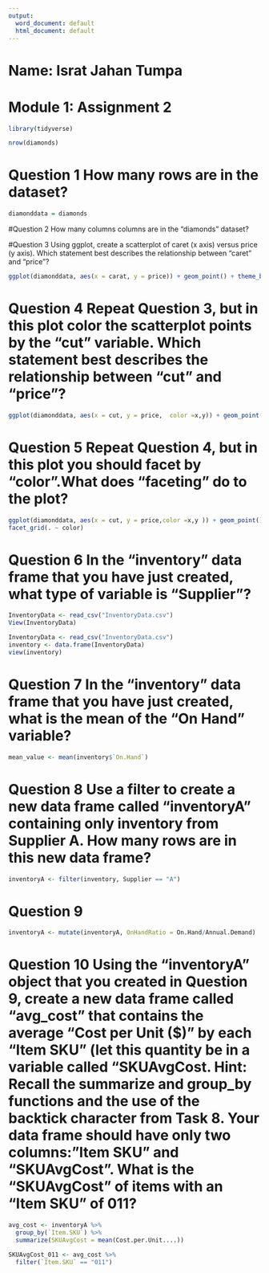 ```yaml
---
output:
  word_document: default
  html_document: default
---
```

# Name: Israt Jahan Tumpa
# Module 1: Assignment 2

```r
library(tidyverse)
```

```r
nrow(diamonds)
```

# Question 1 How many rows are in the dataset?
```r
diamonddata = diamonds
```
#Question 2 How many columns columns are in the "diamonds" dataset? 

#Question 3 Using ggplot, create a scatterplot of caret (x axis) versus price (y axis). Which statement best describes the relationship between “caret” and “price”?
```r
ggplot(diamonddata, aes(x = carat, y = price)) + geom_point() + theme_bw()
```

# Question 4 Repeat Question 3, but in this plot color the scatterplot points by the “cut” variable. Which statement best describes the relationship between “cut” and “price”?

```r
ggplot(diamonddata, aes(x = cut, y = price,  color =x,y)) + geom_point() + theme_bw()
```

# Question 5 Repeat Question 4, but in this plot you should facet by “color”.What does “faceting” do to the plot?

```r
ggplot(diamonddata, aes(x = cut, y = price,color =x,y )) + geom_point()  +
facet_grid(. ~ color)
```
# Question 6 In the “inventory” data frame that you have just created, what type of variable is “Supplier”?

```r
InventoryData <- read_csv("InventoryData.csv")
View(InventoryData)
```
```r
InventoryData <- read_csv("InventoryData.csv")
inventory <- data.frame(InventoryData)
view(inventory)
```
# Question 7 In the “inventory” data frame that you have just created, what is the mean of the “On Hand” variable?
```r
mean_value <- mean(inventory$`On.Hand`)
```
# Question 8 Use a filter to create a new data frame called “inventoryA” containing only inventory from Supplier A. How many rows are in this new data frame?

```r
inventoryA <- filter(inventory, Supplier == "A")
```

# Question 9
```r
inventoryA <- mutate(inventoryA, OnHandRatio = On.Hand/Annual.Demand)
```
# Question 10 Using the “inventoryA” object that you created in Question 9, create a new data frame called “avg_cost” that contains the average “Cost per Unit ($)” by each “Item SKU” (let this quantity be in a variable called “SKUAvgCost. Hint: Recall the summarize and group_by functions and the use of the backtick character from Task 8. Your data frame should have only two columns:”Item SKU” and “SKUAvgCost”. What is the “SKUAvgCost” of items with an “Item SKU” of 011?

```r
avg_cost <- inventoryA %>%
  group_by(`Item.SKU`) %>%
  summarize(SKUAvgCost = mean(Cost.per.Unit....))

SKUAvgCost_011 <- avg_cost %>%
  filter(`Item.SKU` == "011")
```


